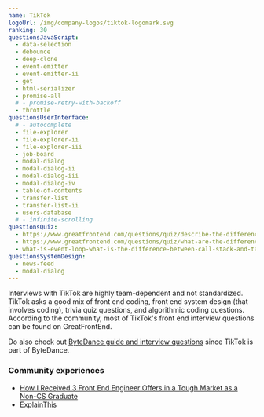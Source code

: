 ```yaml
---
name: TikTok
logoUrl: /img/company-logos/tiktok-logomark.svg
ranking: 30
questionsJavaScript:
  - data-selection
  - debounce
  - deep-clone
  - event-emitter
  - event-emitter-ii
  - get
  - html-serializer
  - promise-all
  # - promise-retry-with-backoff
  - throttle
questionsUserInterface:
  # - autocomplete
  - file-explorer
  - file-explorer-ii
  - file-explorer-iii
  - job-board
  - modal-dialog
  - modal-dialog-ii
  - modal-dialog-iii
  - modal-dialog-iv
  - table-of-contents
  - transfer-list
  - transfer-list-ii
  - users-database
  # - infinite-scrolling
questionsQuiz:
  - https://www.greatfrontend.com/questions/quiz/describe-the-difference-between-a-cookie-sessionstorage-and-localstorage
  - https://www.greatfrontend.com/questions/quiz/what-are-the-differences-between-variables-created-using-let-var-or-const
  - what-is-event-loop-what-is-the-difference-between-call-stack-and-task-queue
questionsSystemDesign:
  - news-feed
  - modal-dialog
---
```


Interviews with TikTok are highly team-dependent and not standardized. TikTok asks a good mix of front end coding, front end system design (that involves coding), trivia quiz questions, and algorithmic coding questions. According to the community, most of TikTok's front end interview questions can be found on GreatFrontEnd.

Do also check out [ByteDance guide and interview questions](/interviews/company/bytedance/questions-guides) since TikTok is part of ByteDance.

### Community experiences

- [How I Received 3 Front End Engineer Offers in a Tough Market as a Non-CS Graduate](https://hackernoon.com/how-i-received-3-front-end-engineer-offers-in-a-tough-market-as-a-non-cs-graduate)
- [ExplainThis](https://www.explainthis.io/en/career/my-tiktok-frontend-interview)
